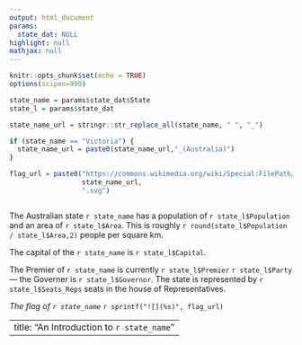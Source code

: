 ```yaml
---
output: html_document
params:
  state_dat: NULL
highlight: null
mathjax: null
---
```


```r
knitr::opts_chunk$set(echo = TRUE)
options(scipen=999)

state_name = params$state_dat$State
state_l = params$state_dat

state_name_url = stringr::str_replace_all(state_name, " ", "_")

if (state_name == "Victoria") {
  state_name_url = paste0(state_name_url,"_(Australia)")
}

flag_url = paste0("https://commons.wikimedia.org/wiki/Special:FilePath/File:Flag_of_",
                  state_name_url,
                  ".svg")



```

The Australian state `r state_name` has a population of `r state_l$Population`
and an area of `r state_l$Area`. This is roughly `r round(state_l$Population / state_l$Area,2)` people per square km. 

The capital of the `r state_name` is `r state_l$Capital`.

The Premier of `r state_name` is currently `r state_l$Premier` `r state_l$Party` — the Governer is `r state_l$Governor`. The state is represented by `r state_l$Seats_Reps` seats in the house of Representatives.

_The flag of `r state_name`_
`r sprintf("![](%s)", flag_url)`

---
title: "An Introduction to `r state_name`"
---